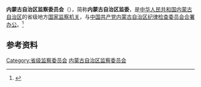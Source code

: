 {{Infobox PRCG
|机构名称 = 内蒙古自治区监察委员会<br>{{MongolUnicode|ᠥᠪᠥᠷ<br>ᠮᠣᠩᠭᠣᠯ ᠤᠨ<br>ᠥᠪᠡᠷᠲᠡᠭᠡᠨ<br>ᠵᠠᠰᠠᠬᠤ<br>ᠣᠷᠣᠨ ᠤ<br>ᠬᠢᠨᠠᠨ<br>ᠪᠠᠶᠢᠴᠠᠭᠠᠬᠤ<br>ᠵᠥᠪᠯᠡᠯ}}
|标志1    = National Emblem of the People's Republic of China.svg
|标志1说明 = 
|标志2    =
|标志2说明 =
|中共合署办公 = [[中国共产党内蒙古自治区纪律检查委员会|中国共产党内蒙古自治区纪律检查委员会]]
|人员链接 = 
|职位1    = 主任
|人员1    = [[刘爽_(1969年)|刘　爽]]
|职位2    = 副主任
|人员2    = [[王月胜|王月胜]]、[[陈继清|陈继清]]、[[喇军|喇　军]]、[[包波|包　波]]
|人数2    = 
|授权法源 = 
|组织法规 =
|成立时间 = 
|被接替者 = [[内蒙古自治区监察厅|内蒙古自治区监察厅]]
|业务上级 = [[中华人民共和国国家监察委员会|中华人民共和国国家监察委员会]]
|组织上级 = [[内蒙古自治区人民代表大会|内蒙古自治区人民代表大会]]<br />[[内蒙古自治区人民代表大会常务委员会|内蒙古自治区人民代表大会常务委员会]]
|中共上级 = [[中国共产党中央纪律检查委员会|中国共产党中央纪律检查委员会]]
|中共本级 = [[中国共产党内蒙古自治区纪律检查委员会|中国共产党内蒙古自治区纪律检查委员会]]（[[合署办公|合署办公]]）（监察委不设[[党组|党组]]）
|机构类型 = 省级[[中华人民共和国国家监察机关|国家监察机关]]
|行政级别 = 副省级
|下级链接 = 
|场所1    = 
|地址1    = 
|邮编1    =
|电话1    =
|场所2    =
|地址2    = 
|电话2    = 
|官网2    = 
|官网     = http://www.nmgjjjc.gov.cn/
}}

'''内蒙古自治区监察委员会'''（{{mong|m=ᠥᠪᠥᠷ<br>ᠮᠣᠩᠭᠣᠯ ᠤᠨ<br>ᠥᠪᠡᠷᠲᠡᠭᠡᠨ<br>ᠵᠠᠰᠠᠬᠤ<br>ᠣᠷᠣᠨ ᠤ<br>ᠬᠢᠨᠠᠨ<br>ᠪᠠᠶᠢᠴᠠᠭᠠᠬᠤ<br>ᠵᠥᠪᠯᠡᠯ}}），简称'''内蒙古自治区监委'''，是[[中华人民共和国|中华人民共和国]][[内蒙古自治区|内蒙古自治区]]的省级地方[[中华人民共和国国家监察机关|国家监察机关]]，与[[中国共产党内蒙古自治区纪律检查委员会|中国共产党内蒙古自治区纪律检查委员会]][[合署办公|合署办公]]。<ref>{{Cite web|title=国家监察体制改革试点的重大阶段性成果——省级监察委员会诞生记|url=http://www.ccdi.gov.cn/toutiao/201802/t20180202_163150.html|accessdate=2020-08-12|work=中国纪检监察报}}</ref>

== 参考资料 ==
{{reflist}}

{{国家机关|内蒙古自治区|level=高级}}
{{中华人民共和国各省级行政区|监察机关}}
{{中华人民共和国内蒙古自治区正职领导人|nocat}}
{{内蒙古自治区领导人}}

[[Category:省级监察委员会|Category:省级监察委员会]]
[[Category:内蒙古自治区监察委员会|]]